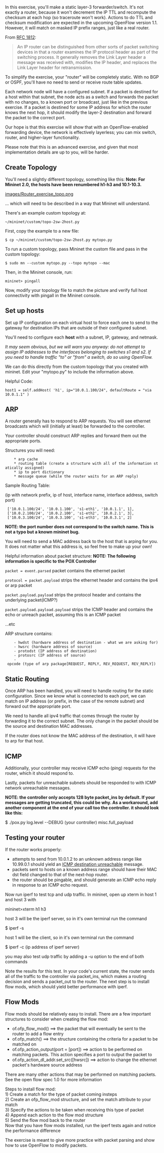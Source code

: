 In this exercise, you'll make a static layer-3 forwarder/switch.  It's not exactly a router, because it won't decrement the IP TTL and recompute the checksum at each hop (so traceroute won't work).  Actions to do TTL and checksum modification are expected in the upcoming OpenFlow version 1.1.  However, it will match on masked IP prefix ranges, just like a real router.

From [http://www.faqs.org/rfcs/rfc1812.html#ixzz0oPra4P9C RFC 1812]:
<blockquote>
An IP router can be distinguished from other sorts of packet switching devices in that a router examines the IP protocol header as part of the switching process. It generally removes the Link Layer header a message was received with, modifies the IP header, and replaces the Link Layer header for retransmission.
</blockquote>

To simplify the exercise, your "router" will be completely static. With no BGP or OSPF, you'll have no need to send or receive route table updates.

Each network node will have a configured subnet.  If a packet is destined for a host within that subnet, the node acts as a switch and forwards the packet with no changes, to a known port or broadcast, just like in the previous exercise.  If a packet is destined for some IP address for which the router knows the next hop, it should modify the layer-2 destination and forward the packet to the correct port.

Our hope is that this exercise will show that with an OpenFlow-enabled forwarding device, the network is effectively layerless; you can mix switch, router, and higher-layer functionality.

Please note that this is an advanced exercise, and given that most implementation details are up to you, will be harder.

== Create Topology ==

You'll need a slightly different topology, something like this:
'''Note: For Mininet 2.0, the hosts have been renumbered h1-h3 and 10.1-10.3.'''

[[images/Router_exercise_topo.png]]


… which will need to be described in a way that Mininet will understand.

There's an example custom topology at:
 ~/mininet/custom/topo-2sw-2host.py

First, copy the example to a new file:
 $ cp ~/mininet/custom/topo-2sw-2host.py mytopo.py

To run a custom topology, pass Mininet the custom file and pass in the custom topology:
 $ sudo mn --custom mytopo.py --topo mytopo --mac

Then, in the Mininet console, run:
 mininet> pingall

Now, modify your topology file to match the picture and verify full host connectivity with pingall in the Mininet console.

== Set up hosts ==

Set up IP configuration on each virtual host to force each one to send to the gateway for destination IPs that are outside of their configured subnet.

You'll need to configure each '''host''' with a subnet, IP, gateway, and netmask. 

''It may seem obvious, but we will warn you anyway: do not attempt to assign IP addresses to the interfaces belonging to switches s1 and s2. If you need to handle traffic "to" or "from" a switch, do so using OpenFlow.''

We can do this directly from the custom topology that you created with mininet. Edit your "mytopo.py" to include the information above.

Helpful Code:

<code>host1 = self.addHost( 'h1', ip="10.0.1.100/24", defaultRoute = "via 10.0.1.1" )</code>

== ARP ==

A router generally has to respond to ARP requests. You will see ethernet broadcasts which will (initially at least) be forwarded to the controller.

Your controller should construct ARP replies and forward them out the appropriate ports.

Structures you will need:
     * arp cache
     * routing table (create a structure with all of the information statically assigned)
     * ip to port dictionary
     * message queue (while the router waits for an ARP reply)

Sample Routing Table:

(ip with network prefix, ip of host, interface name, interface address, switch port)


  ['10.0.1.100/24', '10.0.1.100', 's1-eth1', '10.0.1.1', 1],
  ['10.0.2.100/24', '10.0.2.100', 's1-eth2', '10.0.2.1', 3],
  ['10.0.3.100/24', '10.0.3.100', 's1-eth3', '10.0.3.1', 2]


'''NOTE: the port number does not correspond to the switch name. This is not a typo but a known mininet bug.'''

You will need to send a MAC address back to the host that is arping for you. It does not matter what this address is, so feel free to make up your own!

Helpful information about packet structure:
'''NOTE: The following information is specific to the POX Controller'''

<code>packet = event.parsed</code> packet contains the ethernet packet

<code>protocol = packet.payload</code> strips the ethernet header and contains the ipv4 or arp packet

<code>packet.payload.payload</code> strips the protocol header and contains the underlying packet(ICMP?)

<code>packet.payload.payload.payload</code> strips the ICMP header and contains the echo or unreach packet, assuming this is an ICMP packet

...etc


ARP structure contains:
     - hwdst (hardware address of destination - what we are asking for)
     - hwsrc (hardware address of source)
     - protodst (IP address of destination)
     - protosrc (IP address of source)
     - opcode (type of arp package[REQUEST, REPLY, REV_REQUEST, REV_REPLY])

== Static Routing ==

Once ARP has been handled, you will need to handle routing for the static configuration. Since we know what is connected to each port, we can match on IP address (or prefix, in the case of the remote subnet) and forward out the appropriate port.

We need to handle all ipv4 traffic that comes through the router by forwarding it to the correct subnet. The only change in the packet should be the source and destination MAC addresses.

If the router does not know the MAC address of the destination, it will have to arp for that host.

== ICMP ==

Additionally, your controller may receive ICMP echo (ping) requests for the router, which it should respond to.

Lastly, packets for unreachable subnets should be responded to with ICMP network unreachable messages.

'''NOTE: the controller only accepts 128 byte packet_ins by default. If your messages are getting truncated, this could be why. As a workaround, add another component at the end of your call too the controller. it should look like this: '''

$ ./pox.py log.level --DEBUG (your controller) misc.full_payload

== Testing your router ==

If the router works properly:
* attempts to send from 10.0.1.2 to an unknown address range like 10.99.0.1 should yield an [http://en.wikipedia.org/wiki/ICMP_Destination_Unreachable ICMP destination unreachable] message.
* packets sent to hosts on a known address range should have their MAC dst field changed to that of the next-hop router.
* the router should be pingable, and should generate an ICMP echo reply in response to an ICMP echo request.

Now run iperf to test tcp and udp traffic. In mininet, open up xterm in host 1 and host 3 with 

mininet>xterm h1 h3

host 3 will be the iperf server, so in it's own terminal run the command 

$ iperf -s

host 1 will be the client, so in it's own terminal run the command

$ iperf -c (ip address of iperf server)

you may also test udp traffic by adding a -u option to the end of both commands

Note the results for this test. In your code's current state, the router sends all of the traffic to the controller via packet_ins, which makes a routing decision and sends a packet_out to the router. The next step is to install flow mods, which should yield better performance with iperf.

== Flow Mods ==

Flow mods should be relatively easy to install. There are a few important structures to consider when creating the flow mod:

*of.ofp_flow_mod() ==> the packet that will eventually be sent to the router to add a flow entry
*of.ofp_match() ==> the structure containing the criteria for a packet to be matched on 
*of.ofp_action_output(port = [port]) ==> action to be performed on matching packets. This action specifies a port to output the packet to
*of.ofp_action_dl_addr.set_src([hwsrc]) ==> action to change the ethernet packet's hardware source address

There are many other actions that may be performed on matching packets. See the open flow spec 1.0 for more information

Steps to install flow mod:<br />
1) Create a match for the type of packet coming insteps<br />
2) Create an ofp_flow_mod structure, and set the match attribute to your match<br />
3) Specify the actions to be taken when receiving this type of packet<br />
4) Append each action to the flow mod structure<br />
5) Send the flow mod back to the router<br />

Now that you have flow mods installed, run the iperf tests again and notice the performance difference



The exercise is meant to give more practice with packet parsing and show how to use OpenFlow to modify packets.